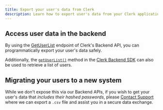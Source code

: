 ```yaml
---
title: Export your user's data from Clerk
description: Learn how to export user's data from your Clerk application.
---
```


## Access user data in the backend
By using the [GetUserList](https://clerk.com/docs/reference/backend-api/tag/Users#operation/GetUserList) endpoint of Clerk's Backend API, you can programmatically export your user's data safely. 

Additionally, the [`getUserList()`](/docs/references/backend/user/get-user-list) method in the [Clerk Backend SDK](/docs/references/backend/overview) can also be used to retrieve a list of users.

## Migrating your users to a new system
While we don't expose this via our Backend APIs, if you wish to get your user's data that *includes their hashed passwords*, please [Contact Support](https://clerk.com/support) where we can export a `.csv` file and assist you in a secure data exchange.
